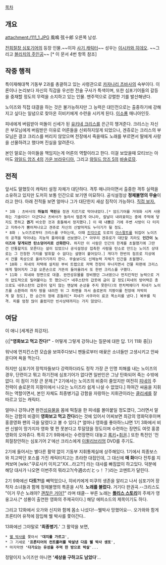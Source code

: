 [[목차]]

== 개요 == 
attachment:/111_1.JPG
風鳴 弦十郎  오른쪽 남성.

[[전희절창 심포기어]]의 등장 인물.~~이자 [[사기 캐릭터]]~~  성우는 [[이시카와 히데오]].
~~그리고 [[http://mirror.enha.kr/wiki/쿠로사키%20이치고#s-7|블리치의 주인공]]~~ [* 이 문서 4번 항목 참조]

== 작중 행적 ==
특이재해대책 기동부 2과를 총괄하고 있는 사령관으로 [[카자나리 츠바사]]의 숙부이다. 이론이나 논리보다 자신의 직감을 우선한 전술 구사가 특색이며, 또한 심포기어들의 갈등을 중재할 정도의 무력을 소지하고 있는 인물. 맨주먹으로 강렬한 기를 발산해낸다.

노이즈와 직접 대결을 하는 것은 불가능하지만 그 능력은 대인전으로는 출중하기에 강해지고 싶다는 일념으로 찾아온 히비키에게 수련을 시키게 된다. [[이소룡]] 매니아인듯.

피네에게 버림받아 떠돌이 신세가 된 [[유키네 크리스]]를 은근히 챙겨준다. 크리스는 자신은 부모님에게 버림받은 이유로 어른들을 신뢰하지않게 되었으나, 겐쥬로는 크리스의 부모님은 결코 크리스를 버리지 않았으며 전장에서 죽을때도 노래를 부르면서 딸에게 사랑을 선물하려고 했다며 진실을 알려준다.

본인 말로는 아이들을 책임지는게 어른의 역할이라고 한다. 이걸 보았을때 모티브는 아마도 [[와일드 암즈 4]]의 [[가운 브라우디아]], 그리고 [[와일드 암즈 5]]의 [[바솔로뮤]].

== 전적 == 
앞서도 말했듯이 캐릭터 설정 자체가 대단하다. 격투 매니아이면서 출중한 격투 실력을 소유하고 있지만 도저히 보통 인간으로 보기엔 미묘하다. 공식설정상 '''정체불명의 무술'''이라고 한다.
아래 전적들 보면 얼마나 그가 대단한지 새삼 짐작이 가능하다. [http://bbs2.ruliweb.daum.net/gaia/do/ruliweb/default/hobby/1208/read?articleId=18538673&bbsId=G005&itemId=75&pageIndex=3 직접 보자.] 

 * 3화 : 츠바사의 '''하늘의 역린'''을 정권 지르기로 막아내었다.[* 암드기어를 거대화 시켜 사용하는 기술이다! 더군다나 츠바사가 놀라서 멈춘게 아니라, 칼날이 내려꽂히는 중에 주먹에 닿지도 못하고 '''권기''' 비슷한 것과 충돌해서 정지했다.] 이 때 내뿜은 기에 주변 사방이 다 터지고 지하수가 뿜어져나오고 겐쥬로 자신의 신발마저도 누더기가 될 정도.
 * 8화 : 노이즈로부터 크리스를 구하는데, 이때 [[진각]]으로 도로의 [[아스팔트]]를 뒤집어 노이즈의 공격을 막아내는 지능적 플레이를 선보였다.[* 아무리 겐쥬로가 대단할 지라도 '''인간이 노이즈와 닿게되면 탄소덩어리로 산화한다.''' 하지만 이 사람은 인간의 한계를 초월했기에 그딴건 안통할지도 모른다는 설이 있었으나 공식설정상 접촉한 사람을 탄소로 만드는 노이즈 상대로는 그 진정한 가치를 발휘할 수 없다는 설명이 붙어있다.] 게다가 한번의 점프로 지상에서 건물 옥상으로 올라가기까지 한다. 무술보다도 신체능력 자체가 인간을 초월했다.
 * 10화 : 피네의 저택에 설치된 부비 트랩으로 저택 천장이 무너지면서 건물 파편에 크리스에게 떨어지자 그걸 오른손으로 거뜬히 들어올려서 또 한번 크리스를 구했다.
 * 11화 : 피네와 정면으로 대결. 완전성유물를 장비했던 그녀였으나 먼치킨적인 능력으로 거의 압도적으로 밀어붙이는 듯 했으나[* 네후스탄의 갑옷에 금이 갈 정도(피네의 방어력은 총으로도 네후스탄의 갑옷이 덮지 않는 맨살에 손상을 주지 못한다)의 펀치력에다가 피네가 노이즈를 소환하려 하자 땅을 내려친 뒤 그 파편을 차서 솔로몬의 지팡이를 천장에 처박히게 할 정도], 한 순간의 정에 흔들려[* 피네가 사쿠라이 료코 목소리를 냈다.] 복부를 직격. 피를 엄청 많이 흘렸지만 빈사상태까지는 가지 않았다.

== 여담 ==
이 애니 [세계관 최강자].

{{|'''"영화보고 먹고 잔다!"''' - 어떻게 그렇게 강하냐는 질문에 대한 답. 1기 11화 중|}}

워낙에 먼치킨스런 모습을 보여주다보니 팬들로부터 애꿎은 소녀들만 고생시키고 안싸운다며 욕을 먹는다.

하지만 심포기어 장착자들보다 강력하더라도 정작 가장 큰 인명 피해를 내는 노이즈의 경우, 단련이고 뭐고 하기전에 심포기어가 없다면 일반인은 그냥 탄화되어 죽는 수밖에 없다. 이 점이 가장 큰 문제.[* 2기에서는 노이즈의 비중이 줄었지만 여전히 [[피네]]의 주 전력이 솔로몬의 지팡이에서 나오는 노이즈라 쉽게 나설 수 없었다.] 하여간 싸움을 지휘하는 역할이면서, 본인 자체도 최종병기급 강함을 자랑하는 지휘관이라는 [[클리셰]]를 잘 따르고 있는 캐릭터. 

얼마나 강하냐면 완전[[성유물]]을 몸에 떡칠을 한 피네를 몰아붙일 정도였다, 그러면서 말하는 강함의 비결이 '''영화보고 먹고 잔다'''라는 것에 있어서 어찌보면 최강의 영화덕후이며 홍콩영화 팬의 극을 달렸다고 볼 수 있다.[* 얼마나 영화를 좋아하느냐면 1기 3화에서 비싼 신발이 망가지자 영화 몇 편 못본다고 투덜댔을 정도이며 수련하는 장면도 여럿 홍콩영화의 오마쥬다. 특히 2기 9화애서는 수련장면이 대놓고 [[록키]]+[[취권]].] 또한 특전인 '전희절창안하는 심포기어 2'에선 크리스에게 [[이퀼리브리엄]] DVD를 주기도.

2기에 들어서는 별다른 활약 없이 기동부 지휘통제실에 상주해있다. 1기에서 최종보스와 치고박던 포스를 가진 캐릭터치고는 초라한 대접인데, 그 대신에 '''매 화'''마다 전투를 지켜보며 [wiki:"쿠로사키 이치고"XX...라고?!] 라는 대사를 빠짐없이 하고있다. 덕분에 해당 대사가 나오면 이번주의 뭐라고?(今週のだとっ！？)라는 코멘트가 달린다.

2기 9화에선 '''다토?!'''를 빼먹었으나, 히비키에게 미쿠의 생존을 알리고 나서 심포기어 장착자 소녀들과 함께 정체불명의 특훈을 시작. '''노래를 불렀다.''' 거기다 판권곡.--크리스도 "이거 무슨 노래야? [[저작권|괜찮은 거야?]]" 라며 태클-- 부른 노래는 '''[[폴리스 스토리]]'''의 주제가 영웅고사.[* 성룡이 출연한 영화의 주제곡이다.] 해당 에피소드의 제목이기도 하다.

그리고 12화에서 오가와 신지와 함께 몸소 나섰다!--웰박사 망했어요--. 오가와와 함게 프론티어 유적에 잠입해 웰 박사를 쫓아간다..

13화에선 그야말로 ''''최종병기.'''' 그 활약을 보면,

 * [[웰 박사]]를 쫒아서 ''''대지를 가르고'''',
 * 그 기세로 ''''프론티어의 컨트롤러를 박살낸 다음 웰 박사 생포'''',
 * 마지막엔 ''''다가오는 유성을 주먹 한 방으로 박살''''...

정말이지 노이즈만 아니면 ''''세상을 구하고도 남았다''''...
